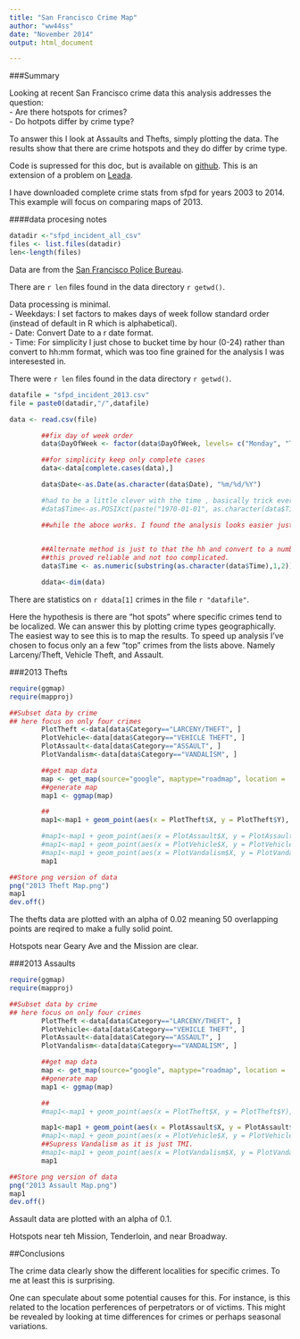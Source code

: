 ```yaml
---
title: "San Francisco Crime Map"
author: "ww44ss"
date: "November 2014"
output: html_document

---
```


###Summary

Looking at recent San Francisco crime data this analysis addresses the question:  
- Are there hotspots for crimes?  
- Do hotpots differ by crime type?  

To answer this I look at Assaults and Thefts, simply plotting the data. The results show that there are crime hotspots and they do differ by crime type.   


Code is supressed for this doc, but is available on [github](https://github.com/ww44ss/Crime_Visualization_Challenge). This is an extension of a problem on [Leada](https://www.teamleada.com/).

I have downloaded complete crime stats from sfpd for years 2003 to 2014. This example will focus on comparing maps of 2013.


####data procesing notes


```r

datadir <-"sfpd_incident_all_csv"
files <- list.files(datadir)
len<-length(files)

```

Data are from the [San Francisco Police Bureau](https://data.sfgov.org/Public-Safety/Map-Crime-Incidents-Previous-Three-Months/gxxq-x39z). 

There are `r len` files found in the data directory `r getwd()`.  

Data processing is minimal.   
- Weekdays: I set factors to makes days of week follow standard order (instead of default in R which is alphabetical).  
- Date: Convert Date to a r date format.   
- Time: For simplicity I just chose to bucket time by hour (0-24) rather than convert to hh:mm format, which was too fine grained for the analysis I was interesested in. 

There were `r len` files found in the data directory `r getwd()`.  


```r

datafile = "sfpd_incident_2013.csv"
file = paste0(datadir,"/",datafile)    

data <- read.csv(file)

        ##fix day of week order
        data$DayOfWeek <- factor(data$DayOfWeek, levels= c("Monday", "Tuesday", "Wednesday", "Thursday", "Friday", "Saturday", "Sunday"))

        ##for simplicity keep only complete cases
        data<-data[complete.cases(data),]

        data$Date<-as.Date(as.character(data$Date), "%m/%d/%Y")

        #had to be a little clever with the time , basically trick everything to think it is the same day.
        #data$Time<-as.POSIXct(paste("1970-01-01", as.character(data$Time)), format="%Y-%m-%d %H:%M")

        ##while the aboce works. I found the analysis looks easier just hacking out the hour....
        

        ##Alternate method is just to that the hh and convert to a number.
        ##this proved reliable and not too complicated.
        data$Time <- as.numeric(substring(as.character(data$Time),1,2))

        ddata<-dim(data)

```

There are statistics on `r ddata[1]` crimes in the file `r "datafile"`.  
  

Here the hypothesis is there are "hot spots" where specific crimes tend to be localized. We can answer this by plotting crime types geographically. The easiest way to see this is to map the results. To speed up analysis I've chosen to focus only an a few "top" crimes from the lists above. Namely Larceny/Theft, Vehicle Theft,  and Assault.


###2013 Thefts

```r
require(ggmap)
require(mapproj)

##Subset data by crime
## here focus on only four crimes
        PlotTheft <-data[data$Category=="LARCENY/THEFT", ]
        PlotVehicle<-data[data$Category=="VEHICLE THEFT", ]
        PlotAssault<-data[data$Category=="ASSAULT", ] 
        PlotVandalism<-data[data$Category=="VANDALISM", ] 

        ##get map data
        map <- get_map(source="google", maptype="roadmap", location = 'San Francisco', zoom = 13)
        ##generate map
        map1 <- ggmap(map) 

        ## 
        map1<-map1 + geom_point(aes(x = PlotTheft$X, y = PlotTheft$Y), data = PlotTheft, alpha = .02, color="slateblue2", size = 2)

        #map1<-map1 + geom_point(aes(x = PlotAssault$X, y = PlotAssault$Y), data = PlotAssault, alpha = .1, color="tomato2", size = 3.5)
        #map1<-map1 + geom_point(aes(x = PlotVehicle$X, y = PlotVehicle$Y), data = PlotVehicle, alpha = .1, color="springgreen4", size = 3)
        #map1<-map1 + geom_point(aes(x = PlotVandalism$X, y = PlotVandalism$Y), data = PlotVandalism, alpha = .2, color="orange", size = 3)
        map1

##Store png version of data
png("2013 Theft Map.png")
map1
dev.off()

```

The thefts data are plotted with an alpha of 0.02 meaning 50 overlapping points are reqired to make a fully solid point. 

Hotspots near Geary Ave and the Mission are clear. 


###2013 Assaults


```r
require(ggmap)
require(mapproj)

##Subset data by crime
## here focus on only four crimes
        PlotTheft <-data[data$Category=="LARCENY/THEFT", ]
        PlotVehicle<-data[data$Category=="VEHICLE THEFT", ]
        PlotAssault<-data[data$Category=="ASSAULT", ] 
        PlotVandalism<-data[data$Category=="VANDALISM", ] 

        ##get map data
        map <- get_map(source="google", maptype="roadmap", location = 'San Francisco', zoom = 13)
        ##generate map
        map1 <- ggmap(map) 

        ## 
        #map1<-map1 + geom_point(aes(x = PlotTheft$X, y = PlotTheft$Y), data = PlotTheft, alpha = .1, color="slateblue2", size = 3.5)

        map1<-map1 + geom_point(aes(x = PlotAssault$X, y = PlotAssault$Y), data = PlotAssault, alpha = .1, color="tomato2", size = 2)
        #map1<-map1 + geom_point(aes(x = PlotVehicle$X, y = PlotVehicle$Y), data = PlotVehicle, alpha = .1, color="springgreen4", size = 3)
        ##Supress Vandalism as it is just TMI.
        #map1<-map1 + geom_point(aes(x = PlotVandalism$X, y = PlotVandalism$Y), data = PlotVandalism, alpha = .2, color="orange", size = 3)
        map1

##Store png version of data
png("2013 Assault Map.png")
map1
dev.off()

```

Assault data are plotted with an alpha of 0.1.  

Hotspots near teh Mission, Tenderloin, and near Broadway.


##Conclusions

The crime data clearly show the different localities for specific crimes. To me at least this is surprising. 

One can speculate about some potential causes for this. For instance, is this related to the location perferences of perpetrators or of victims. This might be revealed by looking at time differences for crimes or perhaps seasonal variations. 



